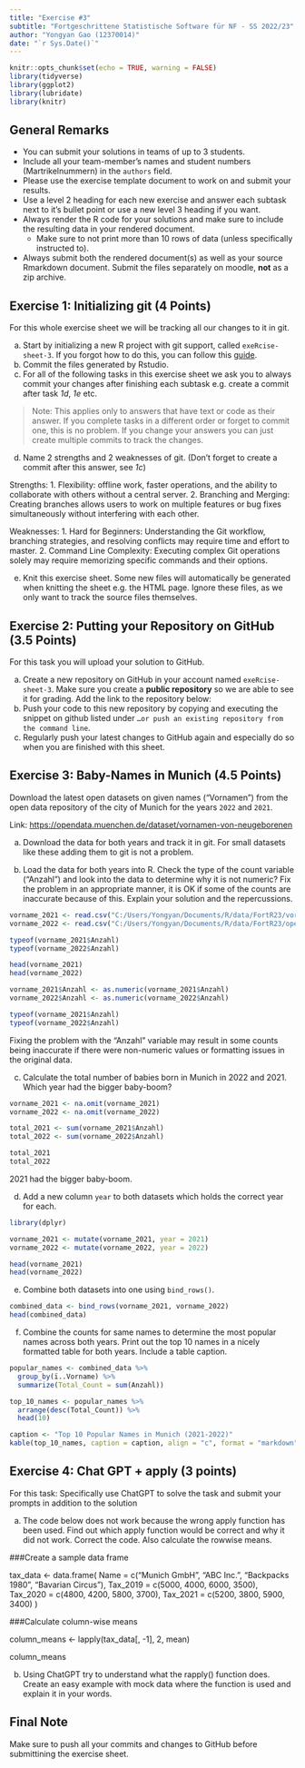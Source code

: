 ```yaml
---
title: "Exercise #3"
subtitle: "Fortgeschrittene Statistische Software für NF - SS 2022/23"
author: "Yongyan Gao (12370014)"
date: "`r Sys.Date()`"
---
```

```r
knitr::opts_chunk$set(echo = TRUE, warning = FALSE)
library(tidyverse)
library(ggplot2)
library(lubridate)
library(knitr)
```

## General Remarks

-   You can submit your solutions in teams of up to 3 students.
-   Include all your team-member's names and student numbers
    (Martrikelnummern) in the `authors` field.
-   Please use the exercise template document to work on and submit your
    results.
-   Use a level 2 heading for each new exercise and answer each subtask
    next to it's bullet point or use a new level 3 heading if you want.
-   Always render the R code for your solutions and make sure to include
    the resulting data in your rendered document.
    -   Make sure to not print more than 10 rows of data (unless
        specifically instructed to).
-   Always submit both the rendered document(s) as well as your source
    Rmarkdown document. Submit the files separately on moodle, **not**
    as a zip archive.

## Exercise 1: Initializing git (4 Points)

For this whole exercise sheet we will be tracking all our changes to it
in git.

a)  Start by initializing a new R project with git support, called
    `exeRcise-sheet-3`. If you forgot how to do this, you can follow
    this
    [guide](https://malikaihle.github.io/Introduction-RStudio-Git-GitHub/rstudio_project.html).
b)  Commit the files generated by Rstudio.
c)  For all of the following tasks in this exercise sheet we ask you to
    always commit your changes after finishing each subtask e.g. create
    a commit after task *1d*, *1e* etc.

> Note: This applies only to answers that have text or code as their
> answer. If you complete tasks in a different order or forget to commit
> one, this is no problem. If you change your answers you can just
> create multiple commits to track the changes.

d)  Name 2 strengths and 2 weaknesses of git. (Don't forget to create a
    commit after this answer, see *1c*)  
    
Strengths: 1. Flexibility: offline work, faster operations, and the ability to collaborate with others without a central server. 
           2. Branching and Merging: Creating branches allows users to work on multiple features or bug fixes simultaneously without interfering with each other.  

Weaknesses: 1. Hard for Beginners: Understanding the Git workflow, branching strategies, and resolving conflicts may require time and effort to master. 
            2. Command Line Complexity:  Executing complex Git operations solely may require memorizing specific commands and their options.



e)  Knit this exercise sheet. Some new files will automatically be
    generated when knitting the sheet e.g. the HTML page. Ignore these
    files, as we only want to track the source files themselves.

## Exercise 2: Putting your Repository on GitHub (3.5 Points)

For this task you will upload your solution to GitHub.

a)  Create a new repository on GitHub in your account named
    `exeRcise-sheet-3`. Make sure you create a **public repository** so
    we are able to see it for grading. Add the link to the repository
    below:
b)  Push your code to this new repository by copying and executing the
    snippet on github listed under
    `…or push an existing repository from the command line`.
c)  Regularly push your latest changes to GitHub again and especially do
    so when you are finished with this sheet.

## Exercise 3: Baby-Names in Munich (4.5 Points)

Download the latest open datasets on given names ("Vornamen") from the
open data repository of the city of Munich for the years `2022` and
`2021`.

Link: <https://opendata.muenchen.de/dataset/vornamen-von-neugeborenen>

a)  Download the data for both years and track it in git. For small
    datasets like these adding them to git is not a problem.


b)  Load the data for both years into R. Check the type of the count
    variable ("Anzahl") and look into the data to determine why it is
    not numeric? Fix the problem in an appropriate manner, it is OK if
    some of the counts are inaccurate because of this. Explain your
    solution and the repercussions.
    
```r
vorname_2021 <- read.csv("C:/Users/Yongyan/Documents/R/data/FortR23/vornamen_2021.csv")
vorname_2022 <- read.csv("C:/Users/Yongyan/Documents/R/data/FortR23/open_data_portal_2022.csv")

typeof(vorname_2021$Anzahl)
typeof(vorname_2022$Anzahl)

head(vorname_2021)
head(vorname_2022)

vorname_2021$Anzahl <- as.numeric(vorname_2021$Anzahl)
vorname_2022$Anzahl <- as.numeric(vorname_2022$Anzahl)

typeof(vorname_2021$Anzahl)
typeof(vorname_2022$Anzahl)

```
 
Fixing the problem with the "Anzahl" variable may result in some counts being inaccurate if there were non-numeric values or formatting issues in the original data. 

c)  Calculate the total number of babies born in Munich in 2022
    and 2021. Which year had the bigger baby-boom?
```r
vorname_2021 <- na.omit(vorname_2021)
vorname_2022 <- na.omit(vorname_2022)

total_2021 <- sum(vorname_2021$Anzahl)
total_2022 <- sum(vorname_2022$Anzahl)

total_2021
total_2022
```
2021 had the bigger baby-boom. 

d)  Add a new column `year` to both datasets which holds the correct
    year for each.
```r
library(dplyr)

vorname_2021 <- mutate(vorname_2021, year = 2021)
vorname_2022 <- mutate(vorname_2022, year = 2022)

head(vorname_2021)
head(vorname_2022)
```

e)  Combine both datasets into one using `bind_rows()`.

```r
combined_data <- bind_rows(vorname_2021, vorname_2022)
head(combined_data)
```


f)  Combine the counts for same names to determine the most popular
    names across both years. Print out the top 10 names in a nicely
    formatted table for both years. Include a table caption.
    
```r
popular_names <- combined_data %>%
  group_by(ï..Vorname) %>%
  summarize(Total_Count = sum(Anzahl))

top_10_names <- popular_names %>%
  arrange(desc(Total_Count)) %>%
  head(10)

caption <- "Top 10 Popular Names in Munich (2021-2022)"
kable(top_10_names, caption = caption, align = "c", format = "markdown")
```

## Exercise 4: Chat GPT + apply (3 points)

For this task: Specifically use ChatGPT to solve the task and submit
your prompts in addition to the solution

a)  The code below does not work because the wrong apply function has
    been used. Find out which apply function would be correct and why it
    did not work. Correct the code. Also calculate the rowwise means.

###Create a sample data frame

tax_data \<- data.frame( Name = c("Munich GmbH", "ABC Inc.", "Backpacks
1980", "Bavarian Circus"), Tax_2019 = c(5000, 4000, 6000, 3500),
Tax_2020 = c(4800, 4200, 5800, 3700), Tax_2021 = c(5200, 3800, 5900,
3400) )

###Calculate column-wise means

column_means \<- lapply(tax_data\[, -1\], 2, mean)

column_means

b)  Using ChatGPT try to understand what the rapply() function does.
    Create an easy example with mock data where the function is used and
    explain it in your words.

## Final Note

Make sure to push all your commits and changes to GitHub before
submittining the exercise sheet.
